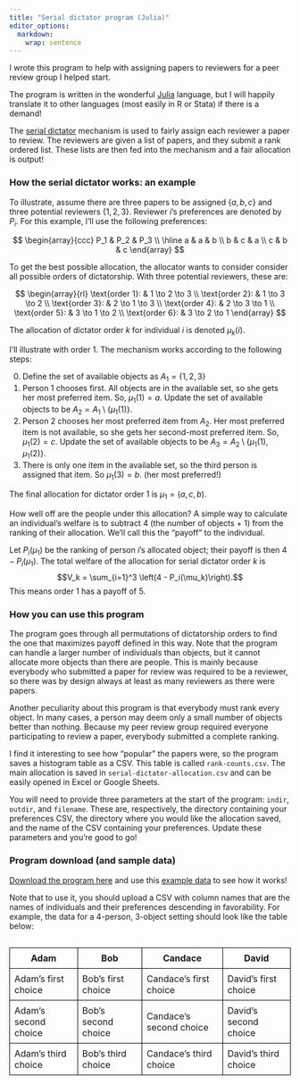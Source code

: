 ```yaml
---
title: "Serial dictator program (Julia)"
editor_options: 
  markdown: 
    wrap: sentence
---
```

<style>
table {
  table-layout: auto;
  width: auto;
  border-collapse: collapse;
}
th, td {
  border: 1px solid black;
  padding: 8px;
}
</style>

I wrote this program to help with assigning papers to reviewers for a peer review group I helped start.

The program is written in the wonderful <a href="https://julialang.org/" target="_blank">Julia</a> language, but I will happily translate it to other languages (most easily in R or Stata) if there is a demand!

The
<a href="https://people.duke.edu/~aa88/articles/rsrcECMA.pdf" target="_blank">serial dictator</a>
mechanism is used to fairly assign each reviewer a paper to review.
The reviewers are given a list of papers, and they submit a rank ordered list.
These lists are then fed into the mechanism and a fair allocation is output!

### How the serial dictator works: an example

To illustrate, assume there are three papers to be assigned $\{a,b,c\}$ and three potential reviewers $\{1,2,3\}$.
Reviewer $i$'s preferences are denoted by $P_i$.
For this example, I'll use the following preferences:

$$
\begin{array}{ccc}
  P_1 & P_2 & P_3 \\ \hline
  a & a & b \\
  b & c & a \\
  c & b & c
\end{array}
$$

To get the best possible allocation, the allocator wants to consider consider all possible orders of dictatorship.
With three potential reviewers, these are:

$$
\begin{array}{rl}
  \text{order 1}: & 1 \to 2 \to 3 \\
  \text{order 2}: & 1 \to 3 \to 2 \\
  \text{order 3}: & 2 \to 1 \to 3 \\
  \text{order 4}: & 2 \to 3 \to 1 \\
  \text{order 5}: & 3 \to 1 \to 2 \\
  \text{order 6}: & 3 \to 2 \to 1
\end{array}
$$


The allocation of dictator order $k$ for individual $i$ is denoted $\mu_k(i)$.

I'll illustrate with order 1.
The mechanism works according to the following steps:

0.  Define the set of available objects as $A_1 = \{1,2,3\}$
0.  Person 1 chooses first. All objects are in the available set, so she gets her most preferred item. So, $\mu_1(1) = a$. Update the set of available objects to be $A_2 = A_1 \setminus \{\mu_1(1)\}$.
0.  Person 2 chooses her most preferred item from $A_2$. Her most preferred item is not available, so she gets her second-most preferred item. So, $\mu_1(2) = c$. Update the set of available objects to be $A_3 = A_2 \setminus \{\mu_1(1), \mu_1(2)\}$.
0.  There is only one item in the available set, so the third person is assigned that item. So $\mu_1(3) = b$. (her most preferred!)

The final allocation for dictator order 1 is $\mu_1 = (a,c,b)$.

How well off are the people under this allocation?
A simple way to calculate an individual's welfare is to subtract 4 (the number of objects + 1) from the ranking of their allocation.
We'll call this the "payoff" to the individual.

Let $P_i(\mu_1)$ be the ranking of person $i$'s allocated object; their payoff is then $4 - P_i(\mu_1)$.
The total welfare of the allocation for serial dictator order $k$ is
$$V_k = \sum_{i=1}^3 \left(4 - P_i(\mu_k)\right).$$
This means order 1 has a payoff of 5.

### How you can use this program

The program goes through all permutations of dictatorship orders to find the one that maximizes payoff defined in this way.
Note that the program can handle a larger number of individuals than objects, but it cannot allocate more objects than there are people.
This is mainly because everybody who submitted a paper for review was required to be a reviewer, so there was by design always at least as many reviewers as there were papers.

Another peculiarity about this program is that everybody must rank every object. In many cases, a person may deem only a small number of objects better than nothing. Because my peer review group required everyone participating to review a paper, everybody submitted a complete ranking.

I find it interesting to see how "popular" the papers were, so the program saves a histogram table as a CSV.
This table is called <code>rank-counts.csv</code>.
The main allocation is saved in <code>serial-dictator-allocation.csv</code> and can be easily opened in Excel or Google Sheets.

You will need to provide three parameters at the start of the program: <code>indir</code>, <code>outdir</code>, and <code>filename</code>. These are, respectively, the directory containing your preferences CSV, the directory where you would like the allocation saved, and the name of the CSV containing your preferences.
Update these parameters and you're good to go!

### Program download (and sample data)

<a href="public-goods/serial-dictator-program/serial-dictator-program.jl" target="_blank">Download the program here</a> and use this <a href="public-goods/serial-dictator-program/example-preferences.csv" target="_blank">example data</a> to see how it works!

Note that to use it, you should upload a CSV with column names that are the names of individuals and their preferences descending in favorability.
For example, the data for a 4-person, 3-object setting should look like the table below:

<div style="display: flex; justify-content: center;" width="100%">
  <table>
    <thead>
      <tr>
        <th>Adam</th>
        <th>Bob</th>
        <th>Candace</th>
        <th>David</th>
      </tr>
    </thead>
    <tbody>
      <tr>
        <td>Adam's first choice</td>
        <td>Bob's first choice</td>
        <td>Candace's first choice</td>
        <td>David's first choice</td>
      </tr>
      <tr>
        <td>Adam's second choice</td>
        <td>Bob's second choice</td>
        <td>Candace's second choice</td>
        <td>David's second choice</td>
      </tr>
      <tr>
        <td>Adam's third choice</td>
        <td>Bob's third choice</td>
        <td>Candace's third choice</td>
        <td>David's third choice</td>
      </tr>
    </tbody>
  </table>
</div>
